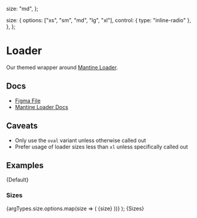 
  size: "md",
};

  size: {
    options: ["xs", "sm", "md", "lg", "xl"],
    control: { type: "inline-radio" },
  },
};

<Meta
  title="Feedback/Loader"
  component={Loader}
  args={args}
  argTypes={argTypes}
/>

# Loader

Our themed wrapper around [Mantine Loader](https://mantine.dev/core/loader/).

## Docs

- [Figma File](https://www.figma.com/file/NUXRUa9Ot3HvgC1WwIA4UH/Loader?node-id=1%3A96)
- [Mantine Loader Docs](https://mantine.dev/core/loader/)

## Caveats

- Only use the `oval` variant unless otherwise called out
- Prefer usage of loader sizes less than `xl` unless specifically called out

## Examples


<Canvas>
  <Story name="Default">{Default}</Story>
</Canvas>

### Sizes

  <Grid w="10rem" columns={2} align="center">
    {argTypes.size.options.map(size => (
      <Fragment key={size}>
        <Grid.Col span={1} align="center">
          <Text weight="bold">{size}</Text>
        </Grid.Col>
        <Grid.Col span={1} align="center">
          <Loader size={size} />
        </Grid.Col>
      </Fragment>
    ))}
  </Grid>
);

<Canvas>
  <Story name="Sizes">{Sizes}</Story>
</Canvas>
